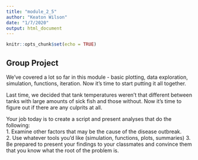 ```yaml
---
title: "module_2_5"
author: "Keaton Wilson"
date: "1/7/2020"
output: html_document
---
```


```r
knitr::opts_chunk$set(echo = TRUE)
```

## Group Project  
We've covered a lot so far in this module - basic plotting, data exploration, 
simulation, functions, iteration. Now it's time to start putting it all together.  

Last time, we decided that tank temperatures weren't that different between 
tanks with large amounts of sick fish and those without. Now it's time to figure 
out if there are any culprits at all.  

Your job today is to create a script and present analyses that do the following:  
1. Examine other factors that may be the cause of the disease outbreak.  
2. Use whatever tools you'd like (simulation, functions, plots, summaries)
3. Be prepared to present your findings to your classmates and convince them 
that you know what the root of the problem is. 